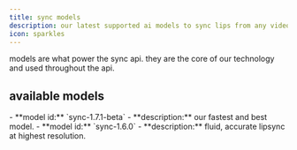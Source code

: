 ```yaml
---
title: sync models
description: our latest supported ai models to sync lips from any video to any audio
icon: sparkles
---
```


models are what power the sync api. they are the core of our technology and used throughout the api.

## available models

<AccordionGroup>
  <Accordion icon="star" title="sync-1.7.1-beta">
    - **model id:** `sync-1.7.1-beta`
    - **description:** our fastest and best model.
  </Accordion>
  <Accordion icon="circle-check" title="sync-1.6.0">
    - **model id:** `sync-1.6.0`
    - **description:** fluid, accurate lipsync at highest resolution.
  </Accordion>
</AccordionGroup>
